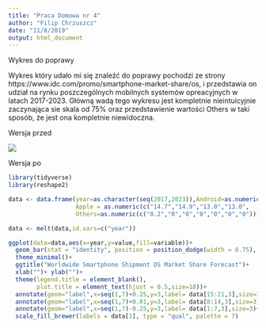 ```yaml
---
title: "Praca Domowa nr 4"
author: "Filip Chrzuszcz"
date: "11/8/2019"
output: html_document
---
```


Wykres do poprawy

Wykres który udało mi się znaleźć do poprawy pochodzi ze strony https://www.idc.com/promo/smartphone-market-share/os,
i przedstawia on udział na rynku poszczególnych mobilnych systemów opreacyjnych w latach 2017-2023. Główną wadą tego wykresu jest kompletnie nieintuicyjnie zaczynająca sie skala od 75% oraz przedstawienie wartości Others w taki sposób, że jest ona kompletnie niewidoczna.

Wersja przed

![](image.jpg)

Wersja po
```r
library(tidyverse)
library(reshape2)

data <- data.frame(year=as.character(seq(2017,2023)),Android=as.numeric(c("85.1","85.1", "87.0",	"87.0","87.2","87.3",	"87.4")),
                   Apple = as.numeric(c("14.7","14.9","13.0","13.0",	"12.8",	"12.7","12.6")),
                   Others=as.numeric(c("0.2","0","0","0","0","0","0")))

data <- melt(data,id.vars=c("year"))

ggplot(data=data,aes(x=year,y=value,fill=variable))+
  geom_bar(stat = "identity", position = position_dodge(width = 0.75), width = 0.8)+
  theme_minimal()+
  ggtitle("Worldwide Smartphone Shipment OS Market Share Forecast")+
  xlab("")+ ylab("")+
  theme(legend.title = element_blank(),
        plot.title = element_text(hjust = 0.5,size=18))+
  annotate(geom="label",x=seq(1,7)+0.25,y=3,label= data[15:21,3],size=3)+
  annotate(geom="label",x=seq(1,7)+0.01,y=3,label= data[8:14,3],size=3)+
  annotate(geom="label",x=seq(1,7)-0.25,y=3,label= data[1:7,3],size=3)+
  scale_fill_brewer(labels = data[1], type = "qual", palette = 7)
  
```